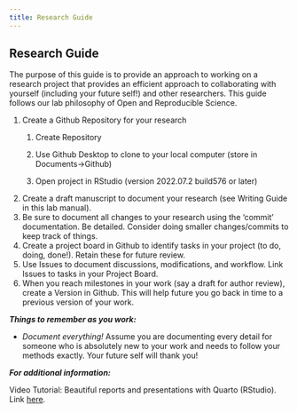 ```yaml
---
title: Research Guide
---
```


## Research Guide

The purpose of this guide is to provide an approach to working on a research project that provides an efficient approach to collaborating with yourself (including your future self!) and other researchers. This guide follows our lab philosophy of Open and Reproducible Science.

1.  Create a Github Repository for your research
    1.  Create Repository

    2.  Use Github Desktop to clone to your local computer (store in Documents-\>Github)

    3.  Open project in RStudio (version 2022.07.2 build576 or later)
2.  Create a draft manuscript to document your research (see Writing Guide in this lab manual).
3.  Be sure to document all changes to your research using the 'commit' documentation. Be detailed. Consider doing smaller changes/commits to keep track of things.
4.  Create a project board in Github to identify tasks in your project (to do, doing, done!). Retain these for future review.
5.  Use Issues to document discussions, modifications, and workflow. Link Issues to tasks in your Project Board.
6.  When you reach milestones in your work (say a draft for author review), create a Version in Github. This will help future you go back in time to a previous version of your work.

***Things to remember as you work:***

-   *Document everything!* Assume you are documenting every detail for someone who is absolutely new to your work and needs to follow your methods exactly. Your future self will thank you!

***For additional information:***

Video Tutorial: Beautiful reports and presentations with Quarto (RStudio). Link [here](https://youtu.be/hbf7Ai3jnxY){target="_blank"}.
